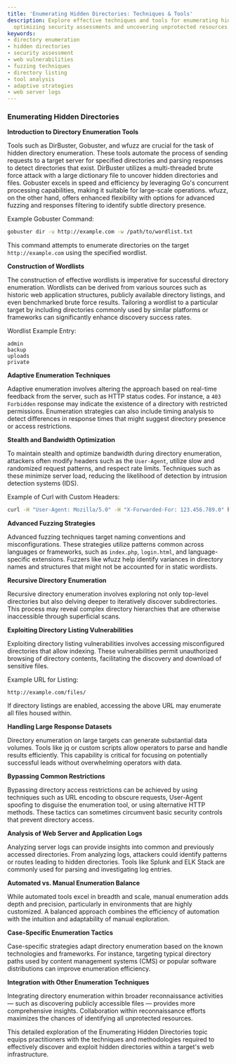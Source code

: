 ```yaml
---
title: 'Enumerating Hidden Directories: Techniques & Tools'
description: Explore effective techniques and tools for enumerating hidden directories,
  optimizing security assessments and uncovering unprotected resources.
keywords:
- directory enumeration
- hidden directories
- security assessment
- web vulnerabilities
- fuzzing techniques
- directory listing
- tool analysis
- adaptive strategies
- web server logs
---
```


### Enumerating Hidden Directories

**Introduction to Directory Enumeration Tools**

Tools such as DirBuster, Gobuster, and wfuzz are crucial for the task of hidden directory enumeration. These tools automate the process of sending requests to a target server for specified directories and parsing responses to detect directories that exist. DirBuster utilizes a multi-threaded brute force attack with a large dictionary file to uncover hidden directories and files. Gobuster excels in speed and efficiency by leveraging Go's concurrent processing capabilities, making it suitable for large-scale operations. wfuzz, on the other hand, offers enhanced flexibility with options for advanced fuzzing and responses filtering to identify subtle directory presence.

Example Gobuster Command:

```bash
gobuster dir -u http://example.com -w /path/to/wordlist.txt
```

This command attempts to enumerate directories on the target `http://example.com` using the specified wordlist.

**Construction of Wordlists**

The construction of effective wordlists is imperative for successful directory enumeration. Wordlists can be derived from various sources such as historic web application structures, publicly available directory listings, and even benchmarked brute force results. Tailoring a wordlist to a particular target by including directories commonly used by similar platforms or frameworks can significantly enhance discovery success rates.

Wordlist Example Entry:

```
admin
backup
uploads
private
```

**Adaptive Enumeration Techniques**

Adaptive enumeration involves altering the approach based on real-time feedback from the server, such as HTTP status codes. For instance, a `403 Forbidden` response may indicate the existence of a directory with restricted permissions. Enumeration strategies can also include timing analysis to detect differences in response times that might suggest directory presence or access restrictions.

**Stealth and Bandwidth Optimization**

To maintain stealth and optimize bandwidth during directory enumeration, attackers often modify headers such as the `User-Agent`, utilize slow and randomized request patterns, and respect rate limits. Techniques such as these minimize server load, reducing the likelihood of detection by intrusion detection systems (IDS).

Example of Curl with Custom Headers:

```bash
curl -H "User-Agent: Mozilla/5.0" -H "X-Forwarded-For: 123.456.789.0" http://example.com/admin/
```

**Advanced Fuzzing Strategies**

Advanced fuzzing techniques target naming conventions and misconfigurations. These strategies utilize patterns common across languages or frameworks, such as `index.php`, `login.html`, and language-specific extensions. Fuzzers like wfuzz help identify variances in directory names and structures that might not be accounted for in static wordlists.

**Recursive Directory Enumeration**

Recursive directory enumeration involves exploring not only top-level directories but also delving deeper to iteratively discover subdirectories. This process may reveal complex directory hierarchies that are otherwise inaccessible through superficial scans.

**Exploiting Directory Listing Vulnerabilities**

Exploiting directory listing vulnerabilities involves accessing misconfigured directories that allow indexing. These vulnerabilities permit unauthorized browsing of directory contents, facilitating the discovery and download of sensitive files.

Example URL for Listing:

```
http://example.com/files/
```

If directory listings are enabled, accessing the above URL may enumerate all files housed within.

**Handling Large Response Datasets**

Directory enumeration on large targets can generate substantial data volumes. Tools like jq or custom scripts allow operators to parse and handle results efficiently. This capability is critical for focusing on potentially successful leads without overwhelming operators with data.

**Bypassing Common Restrictions**

Bypassing directory access restrictions can be achieved by using techniques such as URL encoding to obscure requests, User-Agent spoofing to disguise the enumeration tool, or using alternative HTTP methods. These tactics can sometimes circumvent basic security controls that prevent directory access.

**Analysis of Web Server and Application Logs**

Analyzing server logs can provide insights into common and previously accessed directories. From analyzing logs, attackers could identify patterns or routes leading to hidden directories. Tools like Splunk and ELK Stack are commonly used for parsing and investigating log entries.

**Automated vs. Manual Enumeration Balance**

While automated tools excel in breadth and scale, manual enumeration adds depth and precision, particularly in environments that are highly customized. A balanced approach combines the efficiency of automation with the intuition and adaptability of manual exploration.

**Case-Specific Enumeration Tactics**

Case-specific strategies adapt directory enumeration based on the known technologies and frameworks. For instance, targeting typical directory paths used by content management systems (CMS) or popular software distributions can improve enumeration efficiency.

**Integration with Other Enumeration Techniques**

Integrating directory enumeration within broader reconnaissance activities — such as discovering publicly accessible files — provides more comprehensive insights. Collaboration within reconnaissance efforts maximizes the chances of identifying all unprotected resources.

This detailed exploration of the Enumerating Hidden Directories topic equips practitioners with the techniques and methodologies required to effectively discover and exploit hidden directories within a target's web infrastructure.
